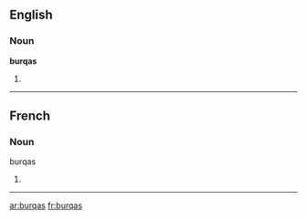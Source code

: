 ==English==

===Noun===
'''burqas'''

# {{plural of|lang=en|burqa}}

----

==French==

===Noun===
;burqas

# {{plural of|lang=fr|burqa}}

----

[[ar:burqas]]
[[fr:burqas]]